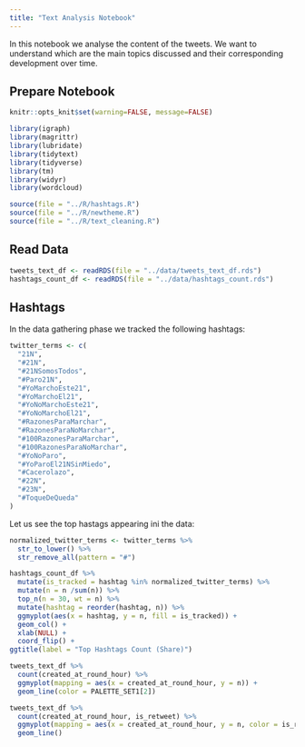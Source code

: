 ```yaml
---
title: "Text Analysis Notebook"
---
```


In this notebook we analyse the content of the tweets. We want to understand which are the main topics discussed and their corresponding development over time. 

## Prepare Notebook

```r
knitr::opts_knit$set(warning=FALSE, message=FALSE)

library(igraph)
library(magrittr)
library(lubridate)
library(tidytext)
library(tidyverse)
library(tm)
library(widyr)
library(wordcloud)

source(file = "../R/hashtags.R")
source(file = "../R/newtheme.R")
source(file = "../R/text_cleaning.R")
```

## Read Data

```r
tweets_text_df <- readRDS(file = "../data/tweets_text_df.rds")
hashtags_count_df <- readRDS(file = "../data/hashtags_count.rds")
```

## Hashtags

In the data gathering phase we tracked the following hashtags:

```r
twitter_terms <- c(
  "21N", 
  "#21N", 
  "#21NSomosTodos",
  "#Paro21N", 
  "#YoMarchoEste21",
  "#YoMarchoEl21",
  "#YoNoMarchoEste21",
  "#YoNoMarchoEl21",
  "#RazonesParaMarchar",
  "#RazonesParaNoMarchar",
  "#100RazonesParaMarchar", 
  "#100RazonesParaNoMarchar", 
  "#YoNoParo",
  "#YoParoEl21NSinMiedo", 
  "#Cacerolazo", 
  "#22N", 
  "#23N",
  "#ToqueDeQueda"
)
```

Let us see the top hastags appearing ini the data:

```r
normalized_twitter_terms <- twitter_terms %>% 
  str_to_lower() %>% 
  str_remove_all(pattern = "#")

hashtags_count_df %>% 
  mutate(is_tracked = hashtag %in% normalized_twitter_terms) %>% 
  mutate(n = n /sum(n)) %>% 
  top_n(n = 30, wt = n) %>% 
  mutate(hashtag = reorder(hashtag, n)) %>%
  ggmyplot(aes(x = hashtag, y = n, fill = is_tracked)) +
  geom_col() +
  xlab(NULL) +
  coord_flip() +
ggtitle(label = "Top Hashtags Count (Share)") 
```

```r
tweets_text_df %>% 
  count(created_at_round_hour) %>% 
  ggmyplot(mapping = aes(x = created_at_round_hour, y = n)) +
  geom_line(color = PALETTE_SET1[2])
```

```r
tweets_text_df %>% 
  count(created_at_round_hour, is_retweet) %>% 
  ggmyplot(mapping = aes(x = created_at_round_hour, y = n, color = is_retweet)) +
  geom_line()
```




